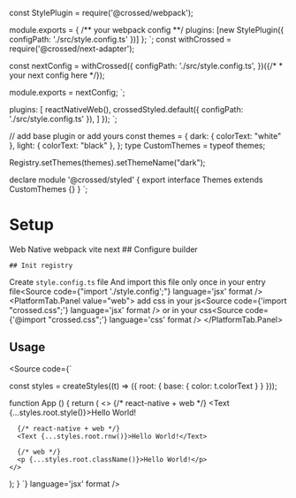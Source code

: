 
const StylePlugin = require('@crossed/webpack');

module.exports = {
/** your webpack config **/
plugins: [new StylePlugin({ configPath: './src/style.config.ts' })]
};
`;
const withCrossed = require('@crossed/next-adapter');

const nextConfig = withCrossed({
configPath: './src/style.config.ts',
})({/* * your next config here */});

module.exports = nextConfig;
`;

  plugins: [
    reactNativeWeb(),
    crossedStyled.default({ configPath: './src/style.config.ts' }),
  ]
});
`;

// add base plugin or add yours
const themes = {
dark: { colorText: "white" },
light: { colorText: "black" },
};
type CustomThemes = typeof themes;

Registry.setThemes(themes).setThemeName("dark");

declare module '@crossed/styled' {
export interface Themes extends CustomThemes {}
}
`;


# Setup
<PlatformTab defaultValue="web" variant="underline">
  <BuilderTab defaultValue="webpack" variant="underline">
    <PlatformTab.List>
      <PlatformTab.Indicator />
      <PlatformTab.Tab value="web">
        <PlatformTab.Tab.Text>Web</PlatformTab.Tab.Text>
      </PlatformTab.Tab>
      <PlatformTab.Tab value="native">
        <PlatformTab.Tab.Text>Native</PlatformTab.Tab.Text>
      </PlatformTab.Tab>
    </PlatformTab.List>
    <PlatformTab.Panel value="web">
      <BuilderTab.List>
        <BuilderTab.Indicator />
        <BuilderTab.Tab value="webpack">
          <BuilderTab.Tab.Text>webpack</BuilderTab.Tab.Text>
        </BuilderTab.Tab>
        <BuilderTab.Tab value="vite">
          <BuilderTab.Tab.Text>vite</BuilderTab.Tab.Text>
        </BuilderTab.Tab>
        <BuilderTab.Tab value="next">
          <BuilderTab.Tab.Text>next</BuilderTab.Tab.Text>
        </BuilderTab.Tab>
      </BuilderTab.List>
        <BuilderTab.Panel value="webpack">
          <Source language='bash' code={"pnpm i @crossed/styled @crossed/webpack"} />
        </BuilderTab.Panel>
        <BuilderTab.Panel value="next">
          <Source language='bash' code={"pnpm i @crossed/styled @crossed/next-adapter"} />
        </BuilderTab.Panel>
        <BuilderTab.Panel value="vite">
          <Source language='bash' code={"pnpm i @crossed/styled vite-plugin-crossed-styled vite-plugin-react-native-web"} />
        </BuilderTab.Panel>
    </PlatformTab.Panel>
    <PlatformTab.Panel value="native">
      <Source language='bash' code={"pnpm i @crossed/styled"} />
    </PlatformTab.Panel>
    <PlatformTab.Panel value="web">
      ## Configure builder
      <BuilderTab.Panel value="webpack">
        <Source code={confiregureWebpack} />
      </BuilderTab.Panel>
      <BuilderTab.Panel value="vite">
        <Source code={configureVite} />
      </BuilderTab.Panel>
      <BuilderTab.Panel value="next">
        <Source code={confiregureNext} />
      </BuilderTab.Panel>
    </PlatformTab.Panel>

    ## Init registry

Create `style.config.ts` file <Source code={styleConfig} language='jsx' format />
And import this file only once in your entry file<Source code={"import './style.config';"} language='jsx' format />
<PlatformTab.Panel value="web">
  add css in your js<Source code={'import "crossed.css";'} language='jsx' format />
  or in your css<Source code={'@import "crossed.css";'} language='css' format />
</PlatformTab.Panel>

## Usage
<Source code={`

const styles = createStyles((t) => ({
  root: {
    base: { color: t.colorText }
  }
}));

function App () {
  return (
    <>
      {/* react-native + web */}
      <Text {...styles.root.style()}>Hello World!</Text>

      {/* react-native + web */}
      <Text {...styles.root.rnw()}>Hello World!</Text>

      {/* web */}
      <p {...styles.root.className()}>Hello World!</p>
    </>
  );
}
`} language='jsx' format />
  </BuilderTab>
</PlatformTab>

